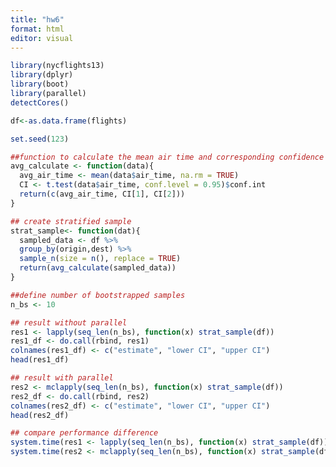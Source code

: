 ```yaml
---
title: "hw6"
format: html
editor: visual
---
```


```r
library(nycflights13)
library(dplyr)
library(boot)
library(parallel)
detectCores()
```

```r
df<-as.data.frame(flights)

set.seed(123)

##function to calculate the mean air time and corresponding confidence interval
avg_calculate <- function(data){
  avg_air_time <- mean(data$air_time, na.rm = TRUE)
  CI <- t.test(data$air_time, conf.level = 0.95)$conf.int
  return(c(avg_air_time, CI[1], CI[2]))
}

## create stratified sample
strat_sample<- function(dat){
  sampled_data <- df %>%
  group_by(origin,dest) %>%
  sample_n(size = n(), replace = TRUE)
  return(avg_calculate(sampled_data))
}

##define number of bootstrapped samples
n_bs <- 10

## result without parallel
res1 <- lapply(seq_len(n_bs), function(x) strat_sample(df))
res1_df <- do.call(rbind, res1)
colnames(res1_df) <- c("estimate", "lower CI", "upper CI")
head(res1_df)
```

```r
## result with parallel
res2 <- mclapply(seq_len(n_bs), function(x) strat_sample(df))
res2_df <- do.call(rbind, res2)
colnames(res2_df) <- c("estimate", "lower CI", "upper CI")
head(res2_df)
```

```r
## compare performance difference
system.time(res1 <- lapply(seq_len(n_bs), function(x) strat_sample(df)))
system.time(res2 <- mclapply(seq_len(n_bs), function(x) strat_sample(df)))
```
